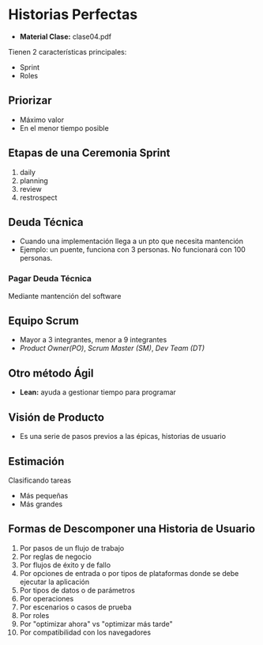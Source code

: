 
# Historias Perfectas
- **Material Clase:** <ExternalLink href='/inacap/ti3v23/docs/clase04.pdf'>clase04.pdf</ExternalLink>

Tienen 2 características principales:

- Sprint
- Roles

## Priorizar
- Máximo valor
- En el menor tiempo posible

## Etapas de una Ceremonia Sprint
1. daily
2. planning
3. review
4. restrospect

## Deuda Técnica
- Cuando una implementación llega a un pto que necesita mantención
- Ejemplo: un puente, funciona con 3 personas. No funcionará con 100 personas.

### Pagar Deuda Técnica
Mediante mantención del software

## Equipo Scrum
- Mayor a 3 integrantes, menor a 9 integrantes
- *Product Owner(PO)*, *Scrum Master (SM)*, *Dev Team (DT)*

## Otro método Ágil
- **Lean:** ayuda a gestionar tiempo para programar

## Visión de Producto
- Es una serie de pasos previos a las épicas, historias de usuario

## Estimación
Clasificando tareas

- Más pequeñas
- Más grandes

## Formas de Descomponer una Historia de Usuario

1. Por pasos de un flujo de trabajo
2. Por reglas de negocio
3. Por flujos de éxito y de fallo
4. Por opciones de entrada o por tipos de plataformas donde se debe ejecutar la aplicación
5. Por tipos de datos o de parámetros
6. Por operaciones
7. Por escenarios o casos de prueba
8. Por roles
9. Por "optimizar ahora" vs "optimizar más tarde"
10. Por compatibilidad con los navegadores
